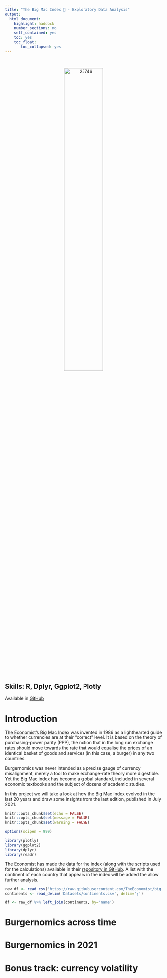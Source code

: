 ```yaml
---
title: "The Big Mac Index 🍔 - Exploratory Data Analysis"
output:
  html_document:
    highlight: haddock
    number_sections: no
    self_contained: yes
    toc: yes
    toc_float:
       toc_collapsed: yes
---
```


<br />

<center>
<img src="https://alquimiaseconomicas.files.wordpress.com/2020/02/bigmac.png?w=656" alt="25746" border="0" width="50%" height="50%">
</center>

## Skills: R, Dplyr, Ggplot2, Plotly

Available in [GitHub](https://github.com/Nico-Mori/rprojects/tree/main/source_codes/BigMacIndex)


# Introduction

[The Economist's Big Mac Index](https://www.economist.com/big-mac-index) was invented in 1986 as a lighthearted guide to whether currencies are at their “correct” level. It is based on the theory of purchasing-power parity (PPP), the notion that in the long run exchange rates should move towards the rate that would equalise the prices of an identical basket of goods and services (in this case, a burger) in any two countries.

Burgernomics was never intended as a precise gauge of currency misalignment, merely a tool to make exchange-rate theory more digestible. Yet the Big Mac index has become a global standard, included in several economic textbooks and the subject of dozens of academic studies.

In this project we will take a look at how the Big Mac index evolved in the last 20 years and draw some insights from the last edition, published in July 2021.

```r
knitr::opts_chunk$set(echo = FALSE)
knitr::opts_chunk$set(message = FALSE)
knitr::opts_chunk$set(warning = FALSE)

options(scipen = 999)

library(plotly)
library(ggplot2)
library(dplyr)
library(readr)
```

The Economist has made the data for the index (along with the scripts used for the calculations) available in their [repository in GitHub](https://github.com/TheEconomist/big-mac-data). A list with the continent of each country that appears in the index will be added the allow further analysis.

```r
raw_df <- read_csv('https://raw.githubusercontent.com/TheEconomist/big-mac-data/master/output-data/big-mac-full-index.csv')
continents <- read_delim('Datasets/continents.csv', delim=';')

df <- raw_df %>% left_join(continents, by='name')
```

# Burgernomics across time


# Burgernomics in 2021


# Bonus track: currency volatility
